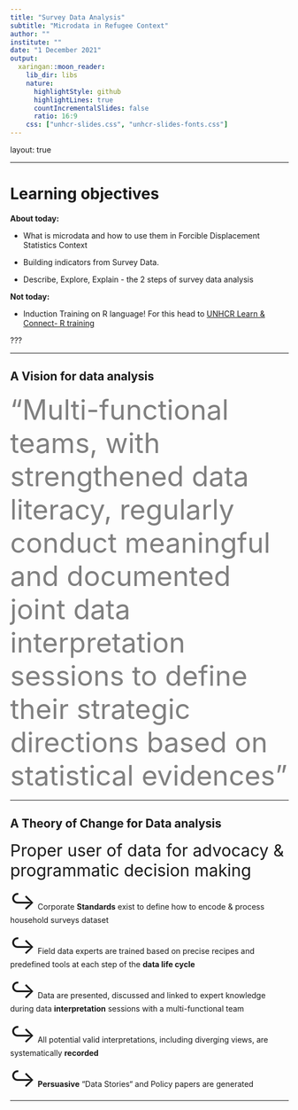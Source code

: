 ```yaml
---
title: "Survey Data Analysis"
subtitle: "Microdata in Refugee Context"
author: ""
institute: ""
date: "1 December 2021"
output:
  xaringan::moon_reader:
    lib_dir: libs
    nature:
      highlightStyle: github
      highlightLines: true
      countIncrementalSlides: false
      ratio: 16:9
    css: ["unhcr-slides.css", "unhcr-slides-fonts.css"]
---
```

layout: true

<div class="my-footer"><span></span></div> 

---

# Learning objectives

**About today:**

- What is microdata and how to use them in Forcible Displacement Statistics Context

- Building indicators from Survey Data. 

- Describe, Explore, Explain - the 2 steps of survey data analysis  

**Not today:**

- Induction Training on R language! For this head to [UNHCR Learn & Connect- R training](https://unhcr.csod.com/ui/lms-learner-playlist/PlaylistDetails?playlistId=e90e2279-e3a4-4ef2-8b74-757f91d224b2)

???
  

---


## A Vision for data analysis

<span style='font-size:50px; color:grey;'>"Multi-functional teams, with strengthened data literacy, regularly conduct meaningful and documented joint data interpretation sessions to define their strategic directions based on statistical evidences"</span>

---

## A Theory of Change for Data analysis

<span style='font-size:30px;'>Proper user of data for advocacy & programmatic decision making </span>

 <span style='font-size:40px;'>&#8618;</span> Corporate __Standards__ exist to define how to encode & process household surveys dataset
 
 <span style='font-size:40px;'>&#8618;</span> Field data experts are trained based on precise recipes and predefined tools at each step of the __data life cycle__

 <span style='font-size:40px;'>&#8618;</span> Data are presented, discussed and linked to expert knowledge during data __interpretation__ sessions with a multi-functional team
 
 <span style='font-size:40px;'>&#8618;</span> All potential valid interpretations, including diverging views, are systematically __recorded__
 
 <span style='font-size:40px;'>&#8618;</span>  __Persuasive__ "Data Stories“ and Policy papers are generated


---
 